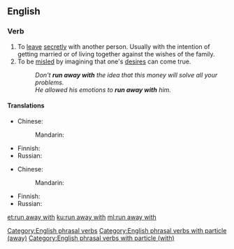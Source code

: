 {{also|run away}}
==English==

===Verb===
{{head|en|verb|head=[[run]] [[away]] [[with]]}}

# To [[leave]] [[secretly]] with another person. Usually with the intention of getting married or of living together against the wishes of the family.
# To be [[misled]] by imagining that one's [[desire]]s can come true.
#: ''Don't '''run away with''' the idea that this money will solve all your problems.''
#: ''He allowed his emotions to '''run away with''' him.''

====Translations====
{{trans-top|leave secretly with another person}}
* Chinese: 
*: Mandarin: {{t-needed|cmn}}
{{trans-mid}}
* Finnish: {{t+|fi|karata}}
* Russian: {{t-needed|ru}}
{{trans-bottom}}

{{trans-top|be misled by imagining that one's desires can come true}}
* Chinese: 
*: Mandarin: {{t-needed|cmn}}
{{trans-mid}}
* Finnish: {{t-needed|fi}}
* Russian: {{t-needed|ru}}
{{trans-bottom}}

[[Category:English phrasal verbs]]
[[Category:English phrasal verbs with particle (away)]]
[[Category:English phrasal verbs with particle (with)]]

[[et:run away with]]
[[ku:run away with]]
[[ml:run away with]]